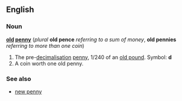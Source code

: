 ==English==
===Noun===
'''[[old]] [[penny]]''' (''plural'' '''old pence''' ''referring to a sum of money'', '''old pennies''' ''referring to more than one coin'')

#The pre-[[decimalisation]] [[penny]], 1/240 of an [[old pound]].  Symbol: '''d'''
#A coin worth one old penny.

===See also===
*[[new penny]]